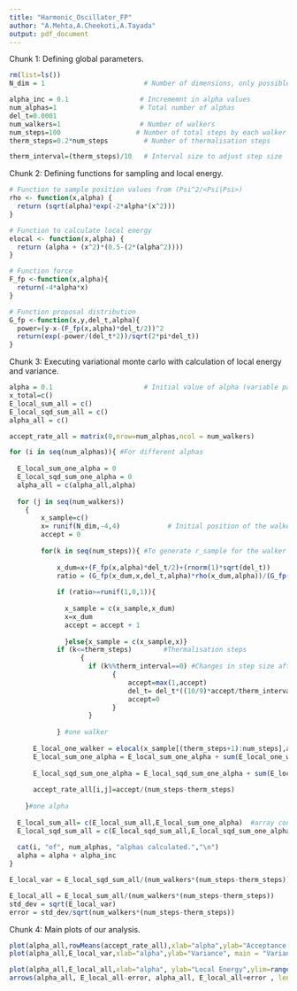 ```yaml
---
title: "Harmonic_Oscillator_FP"
author: "A.Mehta,A.Cheekoti,A.Tayada"
output: pdf_document
---
```



Chunk 1: Defining global parameters.

```r
rm(list=ls())
N_dim = 1                         # Number of dimensions, only possible value 1

alpha_inc = 0.1                  # Incrememnt in alpha values
num_alphas=1                     # Total number of alphas 
del_t=0.0001
num_walkers=1                    # Number of walkers
num_steps=100                   # Number of total steps by each walker (thermalisation + sampling)
therm_steps=0.2*num_steps         # Number of thermalisation steps

therm_interval=(therm_steps)/10   # Interval size to adjust step size

```

Chunk 2: Defining functions for sampling and local energy.
```r
# Function to sample position values from (Psi^2/<Psi|Psi>)
rho <- function(x,alpha) {
  return (sqrt(alpha)*exp(-2*alpha*(x^2)))
}

# Function to calculate local energy
elocal <- function(x,alpha) {
  return (alpha + (x^2)*(0.5-(2*(alpha^2))))
}

# Function force
F_fp <-function(x,alpha){
  return(-4*alpha*x)
}

# Function proposal distribution
G_fp <-function(x,y,del_t,alpha){
  power=(y-x-(F_fp(x,alpha)*del_t/2))^2
  return(exp(-power/(del_t*2))/sqrt(2*pi*del_t))
}
```

Chunk 3: Executing variational monte carlo with calculation of local energy and variance.
```r
alpha = 0.1                       # Initial value of alpha (variable parameter)
x_total=c()
E_local_sum_all = c()
E_local_sqd_sum_all = c()
alpha_all = c()

accept_rate_all = matrix(0,nrow=num_alphas,ncol = num_walkers)

for (i in seq(num_alphas)){ #For different alphas
  
  E_local_sum_one_alpha = 0
  E_local_sqd_sum_one_alpha = 0
  alpha_all = c(alpha_all,alpha)
  
  for (j in seq(num_walkers))
    {
        x_sample=c()
        x= runif(N_dim,-4,4)            # Initial position of the walker
        accept = 0
        
        for(k in seq(num_steps)){ #To generate r_sample for the walker
      
            x_dum=x+(F_fp(x,alpha)*del_t/2)+(rnorm(1)*sqrt(del_t))
            ratio = (G_fp(x_dum,x,del_t,alpha)*rho(x_dum,alpha))/(G_fp(x,x_dum,del_t,alpha)*rho(x,alpha))
           
            if (ratio>=runif(1,0,1)){
              
              x_sample = c(x_sample,x_dum)
              x=x_dum
              accept = accept + 1
            
              }else{x_sample = c(x_sample,x)}
            if (k<=therm_steps)        #Thermalisation steps
                  {
                    if (k%%therm_interval==0) #Changes in step size after uniform intervals
                          {
                              accept=max(1,accept)
                              del_t= del_t*((10/9)*accept/therm_interval)
                              accept=0
                          }
                    }
            
            } #one walker
      
      E_local_one_walker = elocal(x_sample[(therm_steps+1):num_steps],alpha)    # E_local_all for one particular alpha, all x
      E_local_sum_one_alpha = E_local_sum_one_alpha + sum(E_local_one_walker)   # Adding all local energy for all x, all walkers
    
      E_local_sqd_sum_one_alpha = E_local_sqd_sum_one_alpha + sum(E_local_one_walker * E_local_one_walker)
    
      accept_rate_all[i,j]=accept/(num_steps-therm_steps)
    
    }#one alpha  
  
  E_local_sum_all= c(E_local_sum_all,E_local_sum_one_alpha)  #array containing elocal for different alphas
  E_local_sqd_sum_all = c(E_local_sqd_sum_all,E_local_sqd_sum_one_alpha) #array containing elocal^2 for diff. alphas
  
  cat(i, "of", num_alphas, "alphas calculated.","\n")
  alpha = alpha + alpha_inc
}

E_local_var = E_local_sqd_sum_all/(num_walkers*(num_steps-therm_steps)) - (E_local_sum_all/(num_walkers*(num_steps-therm_steps)))^2

E_local_all = E_local_sum_all/(num_walkers*(num_steps-therm_steps))
std_dev = sqrt(E_local_var)
error = std_dev/sqrt(num_walkers*(num_steps-therm_steps))

```

Chunk 4: Main plots of our analysis.
```r
plot(alpha_all,rowMeans(accept_rate_all),xlab="alpha",ylab="Acceptance rate", main = "Acceptance rate vs alpha")
plot(alpha_all,E_local_var,xlab="alpha",ylab="Variance", main = "Variance vs alpha")

plot(alpha_all,E_local_all,xlab="alpha", ylab="Local Energy",ylim=range(c(E_local_all-error, E_local_all+error)), main = "Local energy vs alpha")
arrows(alpha_all, E_local_all-error, alpha_all, E_local_all+error , length=0.02, angle=90, code=3)


```
